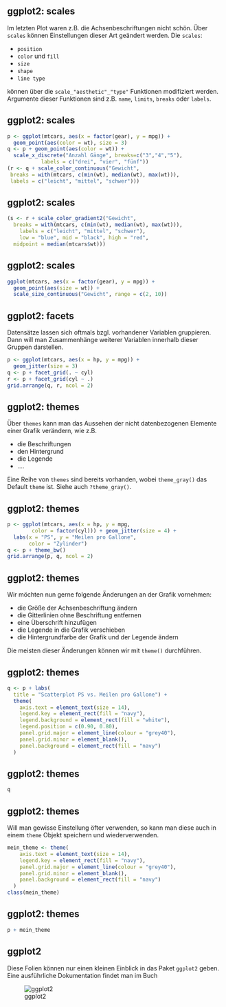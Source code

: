 
## ggplot2: scales

Im letzten Plot waren z.B. die Achsenbeschriftungen nicht schön. Über `scales` können Einstellungen dieser Art geändert werden. Die `scales`:

- `position`
- `color` und `fill`
- `size` 
- `shape`
- `line type`

können über die `scale_"aesthetic"_"type"` Funktionen modifiziert werden. Argumente dieser Funktionen sind z.B. `name`, `limits`, `breaks` oder `labels`.


## ggplot2: scales

```r
p <- ggplot(mtcars, aes(x = factor(gear), y = mpg)) + 
  geom_point(aes(color = wt), size = 3)
q <- p + geom_point(aes(color = wt)) +
  scale_x_discrete("Anzahl Gänge", breaks=c("3","4","5"),
		   labels = c("drei", "vier", "fünf"))
(r <- q + scale_color_continuous("Gewicht",
 breaks = with(mtcars, c(min(wt), median(wt), max(wt))),
 labels = c("leicht", "mittel", "schwer")))


```

## ggplot2: scales


```r
(s <- r + scale_color_gradient2("Gewicht",
  breaks = with(mtcars, c(min(wt), median(wt), max(wt))),
	labels = c("leicht", "mittel", "schwer"),
	low = "blue", mid = "black", high = "red",
  midpoint = median(mtcars$wt)))

```

## ggplot2: scales


```r
ggplot(mtcars, aes(x = factor(gear), y = mpg)) + 
  geom_point(aes(size = wt)) + 
  scale_size_continuous("Gewicht", range = c(2, 10))
```


## ggplot2: facets

Datensätze lassen sich oftmals bzgl. vorhandener Variablen gruppieren. Dann will man Zusammenhänge weiterer Variablen innerhalb dieser Gruppen darstellen. 

```r
p <- ggplot(mtcars, aes(x = hp, y = mpg)) + 
  geom_jitter(size = 3)
q <- p + facet_grid(. ~ cyl)
r <- p + facet_grid(cyl ~ .)
grid.arrange(q, r, ncol = 2)
```


## ggplot2: themes

Über `themes` kann man das Aussehen der nicht datenbezogenen Elemente einer Grafik verändern, wie z.B.

- die Beschriftungen
- den Hintergrund
- die Legende
- ....

Eine Reihe von `themes` sind bereits vorhanden, wobei `theme_gray()` das Default `theme` ist. Siehe auch `?theme_gray()`.

## ggplot2: themes


```r
p <- ggplot(mtcars, aes(x = hp, y = mpg, 
        color = factor(cyl))) + geom_jitter(size = 4) + 
  labs(x = "PS", y = "Meilen pro Gallone", 
       color = "Zylinder")
q <- p + theme_bw()
grid.arrange(p, q, ncol = 2)
```


## ggplot2: themes

Wir möchten nun gerne folgende Änderungen an der Grafik vornehmen:

- die Größe der Achsenbeschriftung ändern
- die Gitterlinien ohne Beschriftung entfernen
- eine Überschrift hinzufügen
- die Legende in die Grafik verschieben
- die Hintergrundfarbe der Grafik und der Legende ändern

Die meisten dieser Änderungen können wir mit `theme()` durchführen.

## ggplot2: themes


```r
q <- p + labs(
  title = "Scatterplot PS vs. Meilen pro Gallone") +
  theme(
    axis.text = element_text(size = 14),
    legend.key = element_rect(fill = "navy"),
    legend.background = element_rect(fill = "white"),
    legend.position = c(0.90, 0.80),
    panel.grid.major = element_line(colour = "grey40"),
    panel.grid.minor = element_blank(),
    panel.background = element_rect(fill = "navy")
  )
```

## ggplot2: themes
```r
q
```

## ggplot2: themes

Will man gewisse Einstellung öfter verwenden, so kann man diese auch in einem `theme` Objekt speichern und wiederverwenden.

```r
mein_theme <- theme(
    axis.text = element_text(size = 14),
    legend.key = element_rect(fill = "navy"),
    panel.grid.major = element_line(colour = "grey40"),
    panel.grid.minor = element_blank(),
    panel.background = element_rect(fill = "navy")
  )
class(mein_theme)
```

## ggplot2: themes

```r
p + mein_theme
```


## ggplot2

Diese Folien können nur einen kleinen Einblick in das Paket `ggplot2` geben. Eine ausführliche Dokumentation findet man im Buch 

![ggplot2](https://images.springer.com/sgw/books/medium/9780387981406.jpg)
